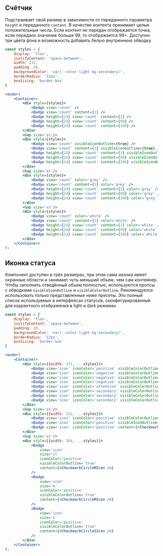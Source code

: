 ## Счётчик

Подстраивает свой размер в зависимости от переданного параметра `height` и переданного `content`. 
В качестве контента принимает целые положительные числа. 
Если контент не передан отображается точка, если передано значение больше 99, то отображается 99+. 
Доступно три цвета фона и возможность добавить белую внутреннюю обводку.

```jsx live
const styles = {
    display: 'flex', 
    justifyContent: 'space-between', 
    width: 233, 
    padding: 20, 
    backgroundColor: 'var(--color-light-bg-secondary)', 
    borderRadius: '12px', 
    boxSizing: 'border-box' 
}

render(
    <Container>
        <div style={styles}>
            <Badge view='count' />
            <Badge view='count' content={1} />
            <Badge height={24} view='count' content={1} />
            <Badge height={24} view='count' content={99} />
            <Badge height={24} view='count' content={100} />
        </div>
        <Gap size='xs'/>
        <div style={styles}>
            <Badge view='count' visibleIconOutline={true} />
            <Badge view='count' content={1} visibleIconOutline={true} />
            <Badge height={24} view='count' content={1} visibleIconOutline={true} />
            <Badge height={24} view='count' content={99} visibleIconOutline={true} />
            <Badge height={24} view='count' content={100} visibleIconOutline={true} />
        </div>
        <Gap size='xs'/>
        <div style={styles}>
            <Badge view='count' color='grey' />
            <Badge view='count' content={1} color='grey' />
            <Badge height={24} view='count' content={1} color='grey' />
            <Badge height={24} view='count' content={99} color='grey' />
            <Badge height={24} view='count' content={100} color='grey' />
        </div>
        <Gap size='xs'/>
        <div style={styles}>
            <Badge view='count' color='white' />
            <Badge view='count' content={1} color='white' />
            <Badge height={24} view='count' content={1} color='white' />
            <Badge height={24} view='count' content={99} color='white' />
            <Badge height={24} view='count' content={100} color='white' />
        </div>
    </Container>
);
```

## Иконка статуса

Компонент доступен в трёх размерах, при этом сама иконка имеет охранные области и занимает чуть меньший объем, чем сам контейнер. 
Чтобы заполнить отведённый объем полностью, используются пропсы с обводками `visibleIconOutline` и `visibleColorOutline`. 
Рекомендуется использовать только представленные ниже пресеты. 
Это полный список используемых в интерфейсах статусов, сконфигурированный для корректного отображения в light и dark режимах.

```jsx live
const styles = {
    display: 'flex', 
    justifyContent: 'space-between', 
    padding: 20, 
    backgroundColor: 'var(--color-light-bg-secondary)', 
    borderRadius: '12px', 
    boxSizing: 'border-box' 
}

render(
    <Container>
        <div style={{width: 372, ...styles}}>
            <Badge view='icon' iconColor='positive' visibleColorOutline='true' content={<CheckmarkCircleMIcon />} />
            <Badge view='icon' iconColor='negative' visibleColorOutline='true' content={<AlertCircleMIcon />} />
            <Badge view='icon' iconColor='negative' visibleColorOutline='true' content={<CrossCircleMIcon />} />
            <Badge view='icon' iconColor='negative' visibleColorOutline='true' content={<StopCircleMIcon />} />
            <Badge view='icon' iconColor='attention' visibleColorOutline='true' content={<AlertCircleMIcon />} />
            <Badge view='icon' iconColor='secondary' visibleColorOutline='true' content={<CrossCircleMIcon />} />
            <Badge view='icon' iconColor='secondary' visibleColorOutline='true' content={<InformationCircleMIcon />} />
            <Badge view='icon' iconColor='secondary' visibleColorOutline='true' content={<ClockMIcon />} />
        </div>
        <Gap size='xs'/>
        <div style={{width: 152, ...styles}}> 
            <Badge view='icon' iconColor='positive' visibleColorOutline='true' content={<CheckmarkCircleMIcon />} />
            <Badge view='icon' iconColor='positive' visibleIconOutline='true' content={<CheckmarkCircleMIcon />} />
            <Badge view='icon' iconColor='positive' content={<CheckmarkCircleMIcon />} />
        </div>
        <Gap size='xs'/>
        <div style={{width: 164, ...styles}}> 
            <Badge 
                view='icon' 
                size='xl' 
                iconColor='positive' 
                visibleColorOutline='true' 
                content={<CheckmarkCircleMIcon />} 
            />
            <Badge 
                view='icon' 
                size='m' 
                iconColor='positive' 
                visibleColorOutline='true' 
                content={<CheckmarkCircleMIcon />} 
            />
            <Badge 
                view='icon' 
                size='s' 
                iconColor='positive' 
                visibleColorOutline='true' 
                content={<CheckmarkCircleSIcon />} 
            />
        </div>
    </Container>
);
```

